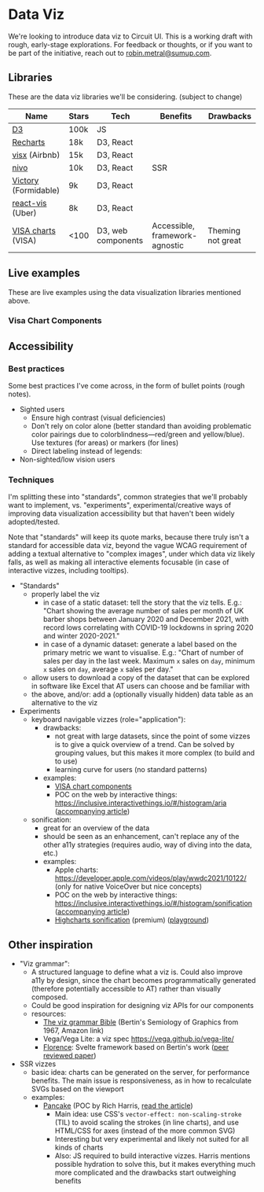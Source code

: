
# Data Viz

We're looking to introduce data viz to Circuit UI. This is a working draft with rough, early-stage explorations. For feedback or thoughts, or if you want to be part of the initiative, reach out to [robin.metral@sumup.com](robin.metral@sumup.com).

## Libraries

These are the data viz libraries we'll be considering. (subject to change)

| Name                                                                | Stars | Tech               | Benefits                       | Drawbacks         |
| ------------------------------------------------------------------- | ----- | ------------------ | ------------------------------ | ----------------- |
| [D3](https://github.com/d3/d3)                                      | 100k  | JS                 |                                |                   |
| [Recharts](https://github.com/recharts/recharts)                    | 18k   | D3, React          |                                |                   |
| [visx](https://github.com/airbnb/visx) (Airbnb)                     | 15k   | D3, React          |                                |                   |
| [nivo](https://github.com/plouc/nivo)                               | 10k   | D3, React          | SSR                            |                   |
| [Victory](https://github.com/formidablelabs/victory) (Formidable)   | 9k    | D3, React          |                                |                   |
| [react-vis](https://github.com/uber/react-vis) (Uber)               | 8k    | D3, React          |                                |                   |
| [VISA charts](https://github.com/visa/visa-chart-components) (VISA) | <100  | D3, web components | Accessible, framework-agnostic | Theming not great |

## Live examples

These are live examples using the data visualization libraries mentioned above.

### Visa Chart Components

<Story id="features-barchart--visa-chart-components" />

## Accessibility

### Best practices

Some best practices I've come across, in the form of bullet points (rough notes).

- Sighted users
  - Ensure high contrast (visual deficiencies)
  - Don't rely on color alone (better standard than avoiding problematic color pairings due to colorblindness—red/green and yellow/blue). Use textures (for areas) or markers (for lines)
  - Direct labeling instead of legends:
- Non-sighted/low vision users

### Techniques

I'm splitting these into "standards", common strategies that we'll probably want to implement, vs. "experiments", experimental/creative ways of improving data visualization accessibility but that haven't been widely adopted/tested.

Note that "standards" will keep its quote marks, because there truly isn't a standard for accessible data viz, beyond the vague WCAG requirement of adding a textual alternative to "complex images", under which data viz likely falls, as well as making all interactive elements focusable (in case of interactive vizzes, including tooltips).

- "Standards"
  - properly label the viz
    - in case of a static dataset: tell the story that the viz tells. E.g.: "Chart showing the average number of sales per month of UK barber shops between January 2020 and December 2021, with record lows correlating with COVID-19 lockdowns in spring 2020 and winter 2020-2021."
    - in case of a dynamic dataset: generate a label based on the primary metric we want to visualise. E.g.: "Chart of number of sales per day in the last week. Maximum `x` sales on `day`, minimum `x` sales on `day`, average `x` sales per day."
  - allow users to download a copy of the dataset that can be explored in software like Excel that AT users can choose and be familiar with
  - the above, and/or: add a (optionally visually hidden) data table as an alternative to the viz
- Experiments
  - keyboard navigable vizzes (role="application"):
    - drawbacks:
      - not great with large datasets, since the point of some vizzes is to give a quick overview of a trend. Can be solved by grouping values, but this makes it more complex (to build and to use)
      - learning curve for users (no standard patterns)
    - examples:
      - [VISA chart components](https://github.com/visa/visa-chart-components)
      - POC on the web by interactive things: https://inclusive.interactivethings.io/#/histogram/aria ([accompanying article](https://blog.interactivethings.com/how-does-this-data-sound-945ed27a1a95))
  - sonification:
    - great for an overview of the data
    - should be seen as an enhancement, can't replace any of the other a11y strategies (requires audio, way of diving into the data, etc.)
    - examples:
      - Apple charts: https://developer.apple.com/videos/play/wwdc2021/10122/ (only for native VoiceOver but nice concepts)
      - POC on the web by interactive things: https://inclusive.interactivethings.io/#/histogram/sonification ([accompanying article](https://blog.interactivethings.com/how-does-this-data-sound-945ed27a1a95))
      - [Highcharts sonification](https://www.highcharts.com/docs/accessibility/sonification) (premium) ([playground](https://sonification.highcharts.com/#/))

## Other inspiration

- "Viz grammar":
  - A structured language to define what a viz is. Could also improve a11y by design, since the chart becomes programmatically generated (therefore potentially accessible to AT) rather than visually composed.
  - Could be good inspiration for designing viz APIs for our components
  - resources:
    - [The viz grammar Bible](https://www.amazon.com/Semiology-Graphics-Diagrams-Networks-Maps/dp/1589482611) (Bertin's Semiology of Graphics from 1967, Amazon link)
    - Vega/Vega Lite: a viz spec https://vega.github.io/vega-lite/
    - [Florence](https://florence.spatialnetworkslab.org/): Svelte framework based on Bertin's work ([peer reviewed paper](https://cartographicperspectives.org/index.php/journal/article/view/1645/1957))
- SSR vizzes
  - basic idea: charts can be generated on the server, for performance benefits. The main issue is responsiveness, as in how to recalculate SVGs based on the viewport
  - examples:
    - [Pancake](https://pancake-charts.surge.sh/) (POC by Rich Harris, [read the article](https://dev.to/richharris/a-new-technique-for-making-responsive-javascript-free-charts-gmp))
      - Main idea: use CSS's `vector-effect: non-scaling-stroke` (TIL) to avoid scaling the strokes (in line charts), and use HTML/CSS for axes (instead of the more common SVG)
      - Interesting but very experimental and likely not suited for all kinds of charts
      - Also: JS required to build interactive vizzes. Harris mentions possible hydration to solve this, but it makes everything much more complicated and the drawbacks start outweighing benefits

